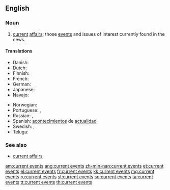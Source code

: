==English==

===Noun===
{{en-plural noun|head=[[current]] [[events]]|sg=current event}}

# [[current]] [[affairs]]; those [[event]]s and issues of interest currently found in the news.

====Translations====
{{trans-top|news items}}
* Danish: {{t|da|aktuelle begivenheder}}
* Dutch: {{t+|nl|actualiteiten}}
* Finnish: {{t|fi|nykyiset tapahtumat}}
* French: {{t+|fr|actualités}}
* German: {{t|de|aktuelle Veranstaltungen}}
* Japanese: {{t+|ja|時事|tr=jiji}}
* Navajo: {{t|nv|ádahooníłígíí}}
{{trans-mid}}
* Norwegian: {{t|no|aktuelle hendelser}}
* Portuguese: {{t|pt|[[eventos]] [[atuais]]|m-p}}, {{t|pt|[[acontecimentos]] [[recentes]]|m-p}}
* Russian: {{t+|ru|но́вости|f-p|sc=Cyrl}}, {{t+|ru|теку́щие собы́тия|n-p|sc=Cyrl}}
* Spanish: [[acontecimiento|acontecimientos]] de [[actualidad]] {{g|m-p}}
* Swedish: {{t+|sv|aktualitet|alt=aktualiteter}}, {{t+|sv|aktuell|alt=aktuella}} {{t+|sv|händelse|alt=händelser}}
* Telugu: {{t+|te|ప్రస్తుత ఘటనలు|sc=Telu}}
{{trans-bottom}}

===See also===
* [[current affairs]]

[[am:current events]]
[[ang:current events]]
[[zh-min-nan:current events]]
[[et:current events]]
[[el:current events]]
[[fr:current events]]
[[kk:current events]]
[[mg:current events]]
[[ru:current events]]
[[st:current events]]
[[sd:current events]]
[[ta:current events]]
[[tt:current events]]
[[th:current events]]